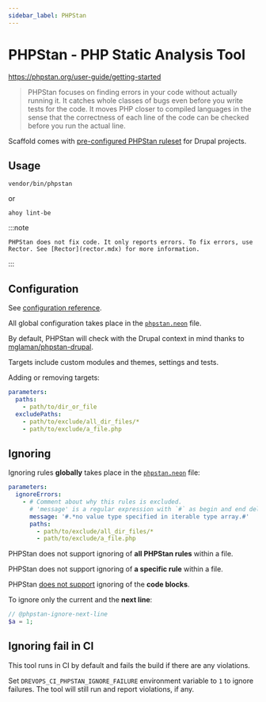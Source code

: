 ```yaml
---
sidebar_label: PHPStan
---
```


# PHPStan - PHP Static Analysis Tool

https://phpstan.org/user-guide/getting-started

> PHPStan focuses on finding errors in your code without actually running it. It
> catches whole classes of bugs even before you write tests for the code. It
> moves
> PHP closer to compiled languages in the sense that the correctness of each
> line
> of the code can be checked before you run the actual line.

Scaffold comes with [pre-configured PHPStan ruleset](https://github.com/drevops/scaffold/blob/develop/phpstan.neon)
for
Drupal projects.

## Usage

```shell
vendor/bin/phpstan
```

or

```shell
ahoy lint-be
```

:::note

    PHPStan does not fix code. It only reports errors. To fix errors, use
    Rector. See [Rector](rector.mdx) for more information.

:::

## Configuration

See [configuration reference](https://phpstan.org/config-reference).

All global configuration takes place in
the [`phpstan.neon`](https://github.com/drevops/scaffold/blob/develop/phpstan.neon)
file.

By default, PHPStan will check with the Drupal context in mind thanks to
[mglaman/phpstan-drupal](https://github.com/mglaman/phpstan-drupal).

Targets include custom modules and themes, settings and tests.

Adding or removing targets:

```yaml
parameters:
  paths:
    - path/to/dir_or_file
  excludePaths:
    - path/to/exclude/all_dir_files/*
    - path/to/exclude/a_file.php
```

## Ignoring

Ignoring rules **globally** takes place in
the [`phpstan.neon`](https://github.com/drevops/scaffold/blob/develop/phpstan.neon) file:

```yaml
parameters:
  ignoreErrors:
    - # Comment about why this rules is excluded.
      # 'message' is a regular expression with `#` as begin and end delimiters.
      message: '#.*no value type specified in iterable type array.#'
      paths:
        - path/to/exclude/all_dir_files/*
        - path/to/exclude/a_file.php
```

PHPStan does not support ignoring of **all PHPStan rules** within a file.

PHPStan does not support ignoring of **a specific rule** within a file.

PHPStan [does not support](https://github.com/phpstan/phpstan/issues/4452)
ignoring of the **code blocks**.

To ignore only the current and the **next line**:

```php
// @phpstan-ignore-next-line
$a = 1;
```

## Ignoring fail in CI

This tool runs in CI by default and fails the build if there are any violations.

Set `DREVOPS_CI_PHPSTAN_IGNORE_FAILURE` environment variable to `1` to ignore
failures. The tool will still run and report violations, if any.
